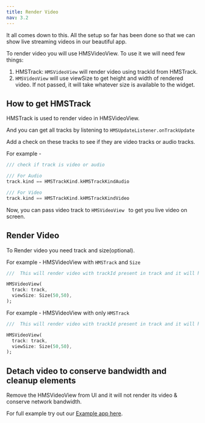 ```yaml
---
title: Render Video
nav: 3.2
---
```


It all comes down to this. All the setup so far has been done so that we can show live streaming videos in our beautiful app.

To render video you will use HMSVideoView. To use it we will need few things:

1. HMSTrack: `HMSVideoView` will render video using trackId from HMSTrack.
2. `HMSVideoView` will use viewSize to get height and width of rendered video. If not passed, it will take whatever size is available to the widget.

## How to get HMSTrack

HMSTrack is used to render video in HMSVideoView.

And you can get all tracks by listening to `HMSUpdateListener.onTrackUpdate`

Add a check on these tracks to see if they are video tracks or audio tracks.

For example -

```dart
/// check if track is video or audio

/// For Audio
track.kind == HMSTrackKind.kHMSTrackKindAudio

/// For Video
track.kind == HMSTrackKind.kHMSTrackKindVideo
```

Now, you can pass video track to `HMSVideoView ` to get you live video on screen.

## Render Video

To Render video you need track and size(optional).

For example - HMSVideoView with `HMSTrack` and `Size`

```dart
///  This will render video with trackId present in track and it will have height = 50 and width = 50

HMSVideoView(
  track: track,
  viewSize: Size(50,50),
);
```

For example - HMSVideoView with only `HMSTrack`

```dart
///  This will render video with trackId present in track and it will have height and width available to it

HMSVideoView(
  track: track,
  viewSize: Size(50,50),
);
```

## Detach video to conserve bandwidth and cleanup elements

Remove the HMSVideoView from UI and it will not render its video & conserve network bandwidth.

For full example try out our [Example app here](https://github.com/100mslive/100ms-flutter/tree/main/example).
